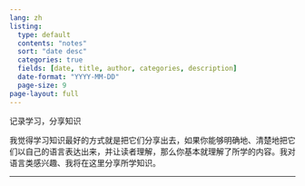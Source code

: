 ```yaml
---
lang: zh
listing:
  type: default
  contents: "notes"
  sort: "date desc"
  categories: true
  fields: [date, title, author, categories, description]
  date-format: "YYYY-MM-DD"
  page-size: 9
page-layout: full
---
```


[记录学习，分享知识]{.list_title}

[我觉得学习知识最好的方式就是把它们分享出去，如果你能够明确地、清楚地把它们以自己的语言表达出来，并让读者理解，那么你基本就理解了所学的内容。我对语言类感兴趣、我将在这里分享所学知识。]{.list_intro}

----